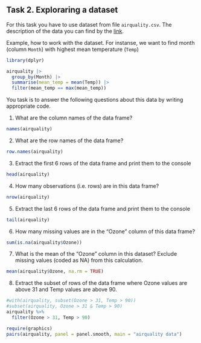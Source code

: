 ## Task 2. Exploraring a dataset

For this task you have to use dataset from file `airquality.csv`. The description of the data you can find by the [link](https://www.rdocumentation.org/packages/datasets/versions/3.6.2/topics/airquality).

Example, how to work with the dataset. For instanse, we want to find month (column `Month`) with highest mean temperature (`Temp`)


```{r message=FALSE}
library(dplyr)

airquality |> 
  group_by(Month) |> 
  summarise(mean_temp = mean(Temp)) |> 
  filter(mean_temp == max(mean_temp))
```

You task is to answer the following questions about this data by writing appropriate code.

1. What are the column names of the data frame?

```{r}
names(airquality)
```

2. What are the row names of the data frame?

```{r}
row.names(airquality)
```


3. Extract the first 6 rows of the data frame and print them to the console
```{r}
head(airquality)
```

4. How many observations (i.e. rows) are in this data frame?
```{r}
nrow(airquality)
```

5. Extract the last 6 rows of the data frame and print them to the console
```{r}
tail(airquality)
```

6. How many missing values are in the "Ozone" column of this data frame?

```{r}
sum(is.na(airquality$Ozone))
```

7. What is the mean of the "Ozone" column in this dataset? Exclude missing values (coded as NA) from this calculation.

```{r}
mean(airquality$Ozone, na.rm = TRUE)
```


8. Extract the subset of rows of the data frame where Ozone values are above 31 and Temp values are above 90.

```{r}
#with(airquality, subset(Ozone > 31, Temp > 90))
#subset(airquality, Ozone > 31 & Temp > 90)
airquality %>% 
  filter(Ozone > 31, Temp > 90)
```



```{r}
require(graphics)
pairs(airquality, panel = panel.smooth, main = "airquality data")
```


